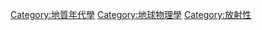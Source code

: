 {{catmore}}

[[Category:地質年代學|Category:地質年代學]]
[[Category:地球物理學|Category:地球物理學]]
[[Category:放射性|Category:放射性]]